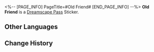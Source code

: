 <%-- [PAGE_INFO]
PageTitle=#Old Friend#
[END_PAGE_INFO] --%>
{{Stub|Location information}}
{{Item Infobox
|id          = 223807
|image       = Dreamscape Pass Sticker Old Friend.png{{subst:void|<!--$UPLOAD:<<SpriteOutput/TravelBrochure/StickFigures/223807.png>-<Dreamscape Pass Sticker Old Friend.png>-<Item Icons>>-->}}
|type        = Dreamscape Pass Sticker
|type2       = The Last Tycoon Stickers
|invCategory = 
|rarity      = 4
|effect      = 
|description = Digital stickers that can be used to decorate the pages of the Dreamtour Handbook. They come in many different styles.
|source1     = [[Investigate the statue next to the Watchmaker]]
}}
{{Description|Even if it's imaginary, it is an unshakable loyalty.}}
'''Old Friend''' is a [[Dreamscape Pass]] Sticker.

==Other Languages==
{{Other Languages
|en   = Old Friend
|zhs  = 旧友
|zht  = 舊友
|ja   = 旧友
|ko   = 옛 친구
|es   = Viejo amigo
|fr   = Vieil ami
|ru   = Старый друг
|th   = เพื่อนเก่า
|vi   = Bạn Cũ
|de   = Alte Freunde
|id   = Teman Lama
|pt   = Velho Amigo
}}

==Change History==
{{Change History|2.2}}